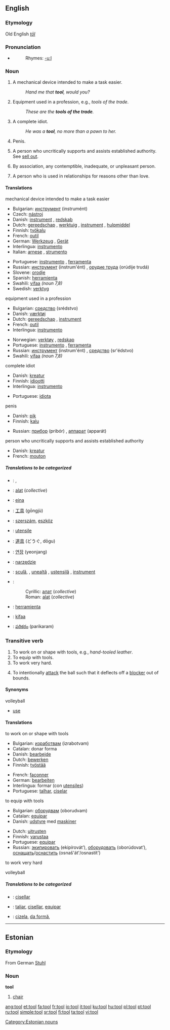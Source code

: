 ==English==

===Etymology===
Old English ''[[tōl]]''

===Pronunciation===
*{{audio|en-us-tool.ogg|Audio (US)}}
*:Rhymes: [[Rhymes:English:-uːl|-uːl]]

===Noun===
{{en-noun}}

# A mechanical device intended to make a task easier.
#:''Hand me that '''tool''', would you?''
# Equipment used in a profession, e.g., ''tools of the trade''.
#:''These are the '''tools of the trade'''.'' <!--not used outside this phrase!-->
# {{slang}} A complete idiot.
#:''He was a '''tool''', no more than a pawn to her.''
# {{slang}} Penis.
# {{slang}} A person who uncritically supports and assists established authority. See [[sell out]].
# {{slang}} By association, any contemptible, inadequate, or unpleasant person.
# {{slang}} A person who is used in relationships for reasons other than love.

====Translations====
;mechanical device intended to make a task easier
{{top}}
*Bulgarian: [[инструмент]] (instrumént) {{m}}
*Czech: [[nástroj]] {{m}}
*Danish: [[instrument]] {{n}}, [[redskab]] {{n}}
*Dutch: [[gereedschap]] {{n}}, [[werktuig]] {{n}}, [[instrument]] {{n}}, [[hulpmiddel]] {{n}}
*Finnish: [[työkalu]]
*French: [[outil]] {{m}}
*German: [[Werkzeug]] {{n}}, [[Gerät]] {{n}}
*Interlingua: [[instrumento]]
*Italian: [[arnese]] {{m}}, [[strumento]] {{m}}
{{mid}}
*Portuguese: [[instrumento]] {{m}}, [[ferramenta]] {{f}}
*Russian: [[инструмент]] (instrum'ént) {{m}}, [[орудие труда]] (orúdije trudá) {{n}}
*Slovene: [[orodje]] {{n}}
*Spanish: [[herramienta]] {{f}}
*Swahili: [[vifaa]] {{p}} ''(noun 7,8)''
*Swedish: [[verktyg]]
{{bottom}}

;equipment used in a profession
{{top}}
*Bulgarian: [[средство]] (srédstvo) {{n}}
*Danish: [[værktøj]] {{n}}
*Dutch: [[gereedschap]] {{n}}, [[instrument]] {{n}}
*French: [[outil]] {{m}}
*Interlingua: [[instrumento]]
{{mid}}
*Norwegian: [[verktøy]] {{n}}, [[redskap]] {{n}}
*Portuguese: [[instrumento]] {{m}}, [[ferramenta]] {{f}}
*Russian: [[инструмент]] (instrum'ént) {{m}}, [[средство]] (sr'édstvo) {{n}}
*Swahili: [[vifaa]] {{p}} ''(noun 7,8)''
{{bottom}}

;complete idiot
{{top}}
*Danish: [[kreatur]] {{n}}
*Finnish: [[idiootti]]
*Interlingua: [[instrumento]]
{{mid}}
*Portuguese: [[idiota]] {{m}}
{{bottom}}

;penis
{{top}}
*Danish: [[pik]] {{n}}
*Finnish: [[kalu]]
{{mid}}
*Russian: [[прибор]] (pribór) {{m}}, [[аппарат]] (apparát) {{m}}
{{bottom}}

;person who uncritically supports and assists established authority
{{top}}
*Danish: [[kreatur]] {{n}}
*French: [[mouton]] {{m}}
{{mid}}
{{bottom}}

=====Translations to be categorized=====
{{checktrans}}
{{top}}
*{{ttbc|Arabic}}: {{ARchar|[[اداة]]}} {{Unicode|(’adá:)}} {{f}}, {{ARchar|[[الة|آلَة]]}} {{Unicode|(’á:la)}} {{f}}
*{{ttbc|Bosnian}}: [[alat#Bosnian|alat]] {{m}} (''collective'')
*{{ttbc|Catalan}}: [[eina]] {{f}}
*{{ttbc|Chinese}}: [[工具]] (gōngjù)
*{{ttbc|Hungarian}}: [[szerszám]], [[eszköz]]
*{{ttbc|Interlingua}}: [[utensile]]
*{{ttbc|Japanese}}: [[道具]] (どうぐ, dōgu)
*{{ttbc|Korean}}: [[연장]] (yeonjang)
*{{ttbc|Polish}}: [[narzędzie]] {{n}}
{{mid}}
*{{ttbc|Romanian}}: [[sculă]], {{f}}, [[unealtă]] {{f}}, [[ustensilă]] {{f}}, [[instrument]] {{n}}
*{{ttbc|Serbian}}:
*:Cyrillic: [[алат#Serbian|алат]] {{m}} (''collective'')
*:Roman: [[alat#Serbian|alat]] {{m}} (''collective'')
*{{ttbc|Spanish}}: [[herramienta]] {{f}}
*{{ttbc|Swahili}}: [[kifaa]]
*{{ttbc|Telugu}}: [[పరికరం]] (parikaram)
{{bottom}}

===Transitive verb===
{{en-verb}}

# To work on or shape with tools, e.g., ''hand-tooled leather''.
# To equip with tools.
# To work very hard.
# {{context|volleyball}} To intentionally [[attack]] the ball such that it deflects off a [[blocker]] out of bounds.

==== Synonyms ====
;volleyball
* [[use]]

====Translations====
;to work on or shape with tools
{{top}}
*Bulgarian: [[изработвам]] (izrabotvam)
*Catalan: donar forma
*Danish: [[bearbejde]]
*Dutch: [[bewerken]]
*Finnish: [[työstää]]
{{mid}}
*French: [[façonner]]
*German: [[bearbeiten]]
*Interlingua: formar (con [[utensile]]s)
*Portuguese: [[talhar]], [[ciselar]]
{{bottom}}

;to equip with tools
{{top}}
*Bulgarian: [[оборудвам]] (oborudvam)
*Catalan: [[equipar]]
*Danish: [[udstyre]] med [[maskine]]r
{{mid}}
*Dutch: [[uitrusten]]
*Finnish: [[varustaa]]
*Portuguese: [[equipar]]
*Russian: [[экипировать]] (ekipírovát’), [[оборудовать]] (oborúdovat’), [[оснащать]]/[[оснастить]] (osnaš'át'/osnastít')
{{bottom}}

;to work very hard
{{top}}
{{mid}}
{{bottom}}

;volleyball
{{top}}
{{mid}}
{{bottom}}

=====Translations to be categorized=====
{{checktrans}}
{{top}}
*{{ttbc|Catalan}}: [[cisellar]]
*{{ttbc|Interlingua}}: [[taliar]], [[cisellar]], [[equipar]]
{{mid}}
*{{ttbc|Romanian}}: [[cizela]], [[da formă]], 
{{bottom}}

----

==Estonian==

===Etymology===
From German [[Stuhl]]

===Noun===
'''tool'''

# [[chair]]

[[Category:Estonian nouns]]

[[ang:tool]]
[[et:tool]]
[[fa:tool]]
[[fr:tool]]
[[io:tool]]
[[it:tool]]
[[ku:tool]]
[[hu:tool]]
[[pl:tool]]
[[pt:tool]]
[[ru:tool]]
[[simple:tool]]
[[sr:tool]]
[[fi:tool]]
[[ta:tool]]
[[vi:tool]]
